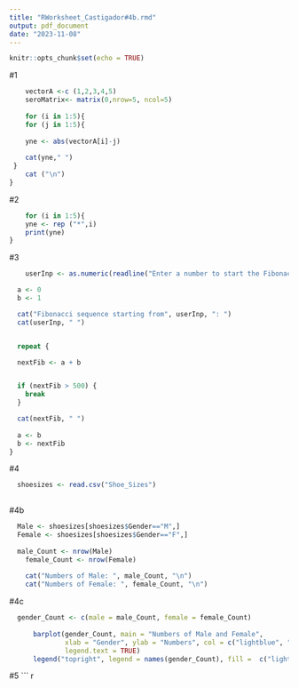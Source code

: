 ```yaml
---
title: "RWorksheet_Castigador#4b.rmd"
output: pdf_document
date: "2023-11-08"
---
```


```r
knitr::opts_chunk$set(echo = TRUE)
```

#1
```r
    vectorA <-c (1,2,3,4,5)
    seroMatrix<- matrix(0,nrow=5, ncol=5)
    
    for (i in 1:5){
    for (j in 1:5){
    
    yne <- abs(vectorA[i]-j)
    
    cat(yne," ")
 }
    cat ("\n")
}    
```
#2 
``` r
    for (i in 1:5){
    yne <- rep ("*",i)
    print(yne)
}
```     
#3
``` r
    userInp <- as.numeric(readline("Enter a number to start the Fibonacci sequence: "))

  a <- 0
  b <- 1

  cat("Fibonacci sequence starting from", userInp, ": ")
  cat(userInp, " ")


  repeat {

  nextFib <- a + b


  if (nextFib > 500) {
    break
  }

  cat(nextFib, " ")
  
  a <- b
  b <- nextFib
}
```
#4 
``` r
 
  shoesizes <- read.csv("Shoe_Sizes")
  
```

#4b
``` r
  Male <- shoesizes[shoesizes$Gender=="M",]
  Female <- shoesizes[shoesizes$Gender=="F",]
  
  male_Count <- nrow(Male)
    female_Count <- nrow(Female)
   
    cat("Numbers of Male: ", male_Count, "\n")
    cat("Numbers of Female: ", female_Count, "\n")
```    
#4c
``` r
  gender_Count <- c(male = male_Count, female = female_Count)
     
      barplot(gender_Count, main = "Numbers of Male and Female",
              xlab = "Gender", ylab = "Numbers", col = c("lightblue", "pink"),
              legend.text = TRUE)
      legend("topright", legend = names(gender_Count), fill =  c("lightblue", "pink"))
```      
      
#5
``` r

  